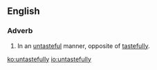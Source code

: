 ==English==

===Adverb===
{{en-adv}}

# In an [[untasteful]] manner, opposite of [[tastefully]].

[[ko:untastefully]]
[[io:untastefully]]